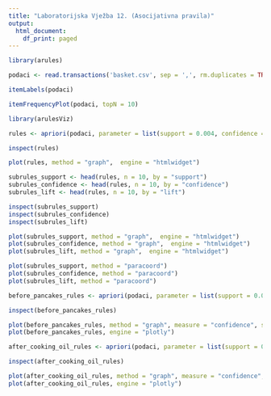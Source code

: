 ```yaml
---
title: "Laboratorijska Vježba 12. (Asocijativna pravila)"
output:
  html_document:
    df_print: paged
---
```


```r

library(arules)

podaci <- read.transactions('basket.csv', sep = ',', rm.duplicates = TRUE)

itemLabels(podaci)

itemFrequencyPlot(podaci, topN = 10)
```

```r

library(arulesViz)

rules <- apriori(podaci, parameter = list(support = 0.004, confidence = 0.2))

inspect(rules)
```

```r

plot(rules, method = "graph",  engine = "htmlwidget")
```

```r

subrules_support <- head(rules, n = 10, by = "support")
subrules_confidence <- head(rules, n = 10, by = "confidence")
subrules_lift <- head(rules, n = 10, by = "lift")

inspect(subrules_support)
inspect(subrules_confidence)
inspect(subrules_lift)

plot(subrules_support, method = "graph",  engine = "htmlwidget")
plot(subrules_confidence, method = "graph",  engine = "htmlwidget")
plot(subrules_lift, method = "graph",  engine = "htmlwidget")
```

```r

plot(subrules_support, method = "paracoord")
plot(subrules_confidence, method = "paracoord")
plot(subrules_lift, method = "paracoord")
```

```r

before_pancakes_rules <- apriori(podaci, parameter = list(support = 0.004, confidence = 0.2), appearance = list(default = "lhs", rhs = "pancakes"))
```

```r

inspect(before_pancakes_rules)

plot(before_pancakes_rules, method = "graph", measure = "confidence", shading = "lift")
plot(before_pancakes_rules, engine = "plotly")
```

```r

after_cooking_oil_rules <- apriori(podaci, parameter = list(support = 0.004, confidence = 0.2), appearance = list(default = "rhs", lhs = "cooking oil"))
```

```r

inspect(after_cooking_oil_rules)

plot(after_cooking_oil_rules, method = "graph", measure = "confidence", shading = "lift")
plot(after_cooking_oil_rules, engine = "plotly")
```
